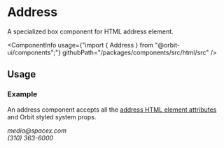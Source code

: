 
<Meta
    title="Html elements/Address"
    id="html-address"
/>

# Address

<Tagline>A specialized <Link href="?path=/docs/box--default-story">box</Link> component for HTML address element.</Tagline>

<ComponentInfo
    usage={"import { Address } from \"@orbit-ui/components\";"}
    githubPath="/packages/components/src/html/src"
/>

## Usage

### Example

An address component accepts all the [address HTML element attributes](https://developer.mozilla.org/en-US/docs/Web/HTML/Element/address) and Orbit styled system props.

<Preview>
    <Story name="example">
        <Address color="cloud-8">
            <TextLink href="mailto:media@spacex.com">media@spacex.com</TextLink>
            <br />
            <TextLink href="tel:+13103636000">(310) 363-6000</TextLink>
        </Address>
    </Story>
</Preview>
